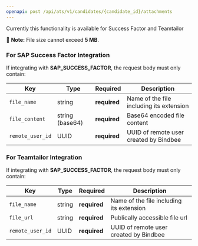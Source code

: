 ```yaml
---
openapi: post /api/ats/v1/candidates/{candidate_id}/attachments
---
```


<Tip>
  Currently this functionality is available for Success Factor and Teamtailor
</Tip>


🚨 **Note:** File size cannot exceed **5 MB**.

### **For SAP Success Factor Integration**

If integrating with **SAP_SUCCESS_FACTOR**, the request body must only contain:

| Key | Type | Required | Description |
| --- | --- | --- | --- |
| `file_name` | string | **required** | Name of the file including its extension |
| `file_content` | string (base64) | **required** | Base64 encoded file content |
| `remote_user_id` | UUID | **required** | UUID of remote user created by Bindbee |


### **For Teamtailor Integration**

If integrating with **SAP_SUCCESS_FACTOR**, the request body must only contain:

| Key | Type | Required | Description |
| --- | --- | --- | --- |
| `file_name` | string | **required** | Name of the file including its extension |
| `file_url` | string | **required** | Publically accessible file url |
| `remote_user_id` | UUID | **required** | UUID of remote user created by Bindbee |

